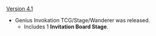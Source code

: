 {{Change History/Header}}
[[Version 4.1]]
* Genius Invokation TCG/Stage/Wanderer was released.
** Includes 1 '''Invitation Board Stage'''.